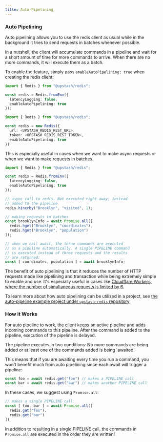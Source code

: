 ```yaml
---
title: Auto-Pipelining
---
```


### Auto Pipelining

Auto pipelining allows you to use the redis client as usual
while in the background it tries to send requests in batches
whenever possible.

In a nutshell, the client will accumulate commands in a pipeline
and wait for a short amount of time for more commands to arrive.
When there are no more commands, it will execute them as a batch.

To enable the feature, simply pass `enableAutoPipelining: true`
when creating the redis client:

<CodeGroup>

```ts Redis
import { Redis } from "@upstash/redis";

const redis = Redis.fromEnv({
  latencyLogging: false,
  enableAutoPipelining: true
});
```

```ts fromEnv
import { Redis } from "@upstash/redis";

const redis = new Redis({
  url: <UPSTASH_REDIS_REST_URL>,
  token: <UPSTASH_REDIS_REST_TOKEN>,
  enableAutoPipelining: true
})
```
</CodeGroup>

This is especially useful in cases when we want to make async
requests or when we want to make requests in batches.

```ts
import { Redis } from "@upstash/redis";

const redis = Redis.fromEnv({
  latencyLogging: false,
  enableAutoPipelining: true
});

// async call to redis. Not executed right away, instead
// added to the pipeline
redis.hincrby("Brooklyn", "visited", 1);

// making requests in batches
const brooklynInfo = await Promise.all([
  redis.hget("Brooklyn", "coordinates"),
  redis.hget("Brooklyn", "population")
]);

// when we call await, the three commands are executed
// as a pipeline automatically. A single PIPELINE command
// is executed instead of three requests and the results
// are returned:
const [ coordinates, population ] = await brooklynInfo;
```

The benefit of auto pipelining is that it reduces the number
of HTTP requests made like pipelining and transaction while
being extremely simple to enable and use. It's especially
useful in cases like [Cloudflare Workers, where the number of
simultaneous requests is limited by 6](https://developers.cloudflare.com/workers/platform/limits/#account-plan-limits).

To learn more about how auto pipelining can be utilized in a
project, see
[the auto-pipeline example project under `upstash-redis` repository](https://github.com/upstash/upstash-redis/tree/main/examples/auto-pipeline)

### How it Works

For auto pipeline to work, the client keeps an active pipeline
and adds incoming commands to this pipeline. After the command
is added to the pipeline, execution of the pipeline is delayed.

The pipeline executes in two conditions: No more commands are
being added or at least one of the commands added is being
'awaited'.

This means that if you are awaiting every time you run a command,
you won't benefit much from auto pipelining since each await will
trigger a pipeline:

```ts
const foo = await redis.get("foo") // makes a PIPELINE call
const bar = await redis.get("bar") // makes another PIPELINE call
```

In these cases, we suggest using `Promise.all`:

```ts
// makes a single PIPELINE call:
const [ foo, bar ] = await Promise.all([
  redis.get("foo"),
  redis.get("bar")
])
```

In addition to resulting in a single PIPELINE call, the commands
in `Promise.all` are executed in the order they are written!

